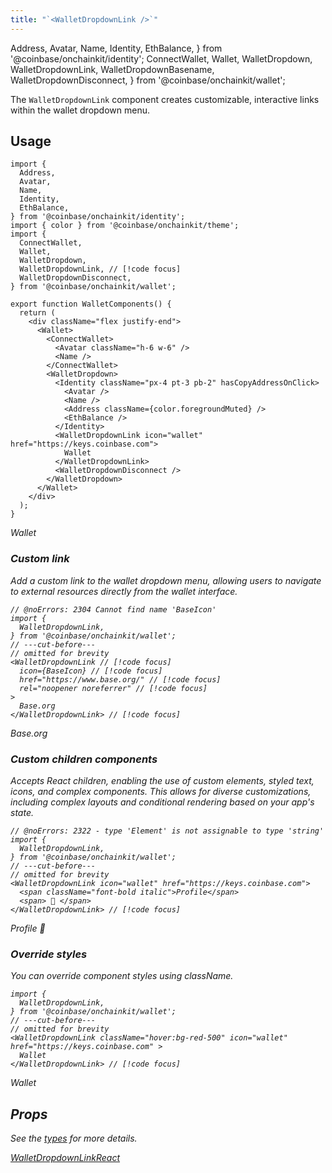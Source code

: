 ```yaml
---
title: "`<WalletDropdownLink />`"
---
```


  Address,
  Avatar,
  Name,
  Identity,
  EthBalance,
} from '@coinbase/onchainkit/identity';
  ConnectWallet,
  Wallet,
  WalletDropdown,
  WalletDropdownLink,
  WalletDropdownBasename,
  WalletDropdownDisconnect,
} from '@coinbase/onchainkit/wallet';


The `WalletDropdownLink` component creates customizable, interactive links within the wallet dropdown menu.

## Usage

```tsx twoslash
import {
  Address,
  Avatar,
  Name,
  Identity,
  EthBalance,
} from '@coinbase/onchainkit/identity';
import { color } from '@coinbase/onchainkit/theme';
import {
  ConnectWallet,
  Wallet,
  WalletDropdown,
  WalletDropdownLink, // [!code focus]
  WalletDropdownDisconnect,
} from '@coinbase/onchainkit/wallet';

export function WalletComponents() {
  return (
    <div className="flex justify-end">
      <Wallet>
        <ConnectWallet>
          <Avatar className="h-6 w-6" />
          <Name />
        </ConnectWallet>
        <WalletDropdown>
          <Identity className="px-4 pt-3 pb-2" hasCopyAddressOnClick>
            <Avatar />
            <Name />
            <Address className={color.foregroundMuted} />
            <EthBalance />
          </Identity>
          <WalletDropdownLink icon="wallet" href="https://keys.coinbase.com">
            Wallet
          </WalletDropdownLink>
          <WalletDropdownDisconnect />
        </WalletDropdown>
      </Wallet>
    </div>
  );
}
```

<WalletComponents>
  <Wallet>
    <ConnectWallet>
      <Avatar className="h-6 w-6" />
      <Name />
    </ConnectWallet>
    <WalletDropdown>
      <Identity className="px-4 pt-3 pb-2" hasCopyAddressOnClick>
        <Avatar />
        <Name />
        <Address className={color.foregroundMuted} />
        <EthBalance />
      </Identity>
      <WalletDropdownLink icon="wallet" href="https://keys.coinbase.com">
        Wallet
      </WalletDropdownLink>
      <WalletDropdownDisconnect />
    </WalletDropdown>
  </Wallet>
</WalletComponents>

### Custom link

Add a custom link to the wallet dropdown menu, allowing users to navigate to external resources directly from the wallet interface.

```tsx twoslash
// @noErrors: 2304 Cannot find name 'BaseIcon'
import {
  WalletDropdownLink,
} from '@coinbase/onchainkit/wallet';
// ---cut-before---
// omitted for brevity
<WalletDropdownLink // [!code focus]
  icon={BaseIcon} // [!code focus]
  href="https://www.base.org/" // [!code focus]
  rel="noopener noreferrer" // [!code focus]
>
  Base.org
</WalletDropdownLink> // [!code focus]
```

<WalletComponents>
  <Wallet>
    <ConnectWallet>
      <Avatar className="h-6 w-6" />
      <Name />
    </ConnectWallet>
    <WalletDropdown>
      <Identity className="px-4 pt-3 pb-2" hasCopyAddressOnClick>
        <Avatar />
        <Name />
        <Address className={color.foregroundMuted} />
        <EthBalance />
      </Identity>
      <WalletDropdownLink
        icon={walletDropdownLinkCustomBaseIconSvg}
        href="https://www.base.org/"
        rel="noopener noreferrer"
      >
        Base.org
      </WalletDropdownLink>
      <WalletDropdownDisconnect />
    </WalletDropdown>
  </Wallet>
</WalletComponents>

### Custom children components

Accepts React children, enabling the use of custom elements, styled text, icons, and complex components.
This allows for diverse customizations, including complex layouts and conditional rendering based on your app's state.

```tsx twoslash
// @noErrors: 2322 - type 'Element' is not assignable to type 'string'
import {
  WalletDropdownLink,
} from '@coinbase/onchainkit/wallet';
// ---cut-before---
// omitted for brevity
<WalletDropdownLink icon="wallet" href="https://keys.coinbase.com">
  <span className="font-bold italic">Profile</span>
  <span> 🔵 </span>
</WalletDropdownLink> // [!code focus]
```

<WalletComponents>
  <Wallet>
    <ConnectWallet>
      <Avatar className="h-6 w-6" />
      <Name />
    </ConnectWallet>
    <WalletDropdown>
      <Identity className="px-4 pt-3 pb-2" hasCopyAddressOnClick>
        <Avatar />
        <Name />
        <Address className={color.foregroundMuted} />
        <EthBalance />
      </Identity>
      <WalletDropdownLink icon="wallet" href="https://keys.coinbase.com">
        <span className="font-bold italic">Profile</span>
        <span> 🔵 </span>
      </WalletDropdownLink>
      <WalletDropdownDisconnect />
    </WalletDropdown>
  </Wallet>
</WalletComponents>

### Override styles

You can override component styles using className.

```tsx twoslash
import {
  WalletDropdownLink,
} from '@coinbase/onchainkit/wallet';
// ---cut-before---
// omitted for brevity
<WalletDropdownLink className="hover:bg-red-500" icon="wallet" href="https://keys.coinbase.com" >
  Wallet
</WalletDropdownLink> // [!code focus]
```

<WalletComponents>
  <Wallet>
    <ConnectWallet>
      <Avatar className="h-6 w-6" />
      <Name />
    </ConnectWallet>
    <WalletDropdown>
      <Identity className="px-4 pt-3 pb-2" hasCopyAddressOnClick>
        <Avatar />
        <Name />
        <Address className={color.foregroundMuted} />
        <EthBalance />
      </Identity>
      <WalletDropdownLink className="hover:bg-red-500" icon="wallet" href="https://keys.coinbase.com">
        Wallet
      </WalletDropdownLink>
      <WalletDropdownDisconnect />
    </WalletDropdown>
  </Wallet>
</WalletComponents>

## Props

See the [types](/builderkits/onchainkit/wallet/types#walletdropdownlinkreact) for more details.

[WalletDropdownLinkReact](/builderkits/onchainkit/wallet/types#walletdropdownlinkreact)
